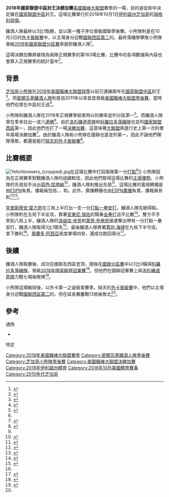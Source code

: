 {{Infobox baseball game
| year = 2018年
| game = 國家聯盟中區封王決勝加賽
| image =2018 NL Division Tiebreaker Logo.png
| caption =
| date = 2018年10月1日
| venue = [[瑞格利球場|瑞格利球場]]
| city = [[伊利諾州|伊利諾州]][[芝加哥|芝加哥]]
| visitor = '''{{le|2018年密爾瓦基釀酒人隊球季|2018 Milwaukee Brewers season|密爾瓦基釀酒人隊}}'''
| home = {{le|2018年芝加哥小熊隊隊球季|2018 Chicago Cubs season|芝加哥小熊隊}}
| attendance = 38,450人
| umpires = {{unbulleted list
 |[[本壘|主審]]：{{le|菲爾丁·卡爾布雷斯|Fieldin Culbreth}}
 |[[一壘|一壘審]]：{{le|傑夫·尼爾森 (裁判)|Jeff Nelson (umpire)|傑夫·尼爾森}}
 |[[二壘|二壘審]]：{{le|吉姆·雷諾茲|Jim Reynolds}}
 |[[三壘|三壘審]]：{{le|查德·費爾柴爾德|Chad Fairchild}}
 |[[左外野|左線審]]：{{le|D·J·瑞伯|D. J. Reyburn}}
 |[[右外野|右線審]]：{{le|亞當·哈馬理|Adam Hamari}}
 }}
| top1 = 0
| top2 = 0
| top3 = 1
| top4 = 0
| top5 = 0
| top6 = 0
| top7 = 0
| top8 = 2
| top9 = 0
| visitor_r = 3
| visitor_h = 12
| visitor_e = 0
| bot1 = 0
| bot2 = 0
| bot3 = 0
| bot4 = 0
| bot5 = 1
| bot6 = 0
| bot7 = 0
| bot8 = 0
| bot9 = 0
| home_r = 1
| home_h =  3
| home_e = 0
| television = {{le|ESPN美國職棒大聯盟|ESPN Major League Baseball|ESPN}}
| tv_announcers = {{le|卡爾·拉維奇|Karl Ravech}}、{{le|愛德華多·佩雷斯|Eduardo Pérez}}、{{le|提姆·科爾真安|Tim Kurkjian}}和{{le|巴斯特·奧爾尼|Buster Olney}}
| radio = {{le|ESPN美國職棒大聯盟廣播|Major League Baseball on ESPN Radio|ESPN}}
| radio_announcers = {{le|傑森·貝內蒂|Jason Benetti}}和{{le|克里斯·辛格萊頓 (棒球選手)|Chris Singleton (baseball)|克里斯·辛格萊頓}}
}}

'''2018年國家聯盟中區封王決勝加賽'''[[美國職棒大聯盟|美國職棒大聯盟]]{{mlby|2018}}賽季的一場{{le|決勝加賽|one-game playoff}}，目的是從{{le|2018年密爾瓦基釀酒人隊球季|2018 Milwaukee Brewers season|密爾瓦基釀酒人隊}}和{{le|2018年芝加哥小熊隊隊球季|2018 Chicago Cubs season|芝加哥小熊隊}}中決定誰在[[國家聯盟|國家聯盟]][[國家聯盟中區|中區]]封王。這場比賽舉行於2018年10月1日[[伊利諾州|伊利諾州]][[芝加哥|芝加哥]]的[[瑞格利球場|瑞格利球場]]。

釀酒人隊最終以3比1取勝，並以第一種子序位晉級國聯季後賽。小熊隊則是在10月2日的[[2018年國家聯盟外卡晉級賽|外卡晉級賽]]中，以主場身分迎戰[[2018年國家聯盟西區封王決勝加賽|國聯西區第二]]的{{le|2018年科羅拉多落磯隊球季|2018 Colorado Rockies season|科羅拉多落磯隊}}。最終落磯隊擊敗小熊隊晉級[[2018年國家聯盟分區賽|2018年國家聯盟分區賽]]來面對釀酒人隊<ref>{{cite web|url=https://www.usatoday.com/story/sports/mlb/2018/09/30/mlb-playoffs-tiebreakers-dodgers-rockies-cubs-brewers/1481842002/|title=Game 163! Historic day on tap as Dodgers-Rockies, Cubs-Brewers set for NL tiebreakers Monday|last=Lacques|first=Greg|work=USA Today|date=2018-09-30|access-date=2018-09-30|archive-date=2020-12-22|archive-url=https://web.archive.org/web/20201222111647/https://www.usatoday.com/story/sports/mlb/2018/09/30/mlb-playoffs-tiebreakers-dodgers-rockies-cubs-brewers/1481842002/|dead-url=no}}</ref>。

這場決勝加賽將被視為兩隊正規賽季的第163場比賽，比賽中的各項數據與內容也會算入正規賽季的統計當中<ref>{{cite web |url=http://www.espn.com/mlb/story/_/id/24853543/mlb-breaking-monday-division-tiebreaker-doubleheader |title=MLB - Breaking down Monday's division tiebreaker doubleheader |work=ESPN |date=2018-10-01 |access-date=2018-11-26 |archive-date=2021-01-09 |archive-url=https://web.archive.org/web/20210109154752/https://www.espn.com/mlb/story/_/id/24853543/mlb-breaking-monday-division-tiebreaker-doubleheader |dead-url=no }}</ref>。

==背景==
{{main|{{le|2018年密爾瓦基釀酒人隊球季|2018 Milwaukee Brewers season}}|{{le|2018年芝加哥小熊隊隊球季|2018 Chicago Cubs season}}}}
[[芝加哥小熊隊|芝加哥小熊隊]]在[[2018年美國職棒大聯盟球季|2018年美國職棒大聯盟球季]]以前已連續兩年在[[國家聯盟中區|國家聯盟中區]]封王<ref>{{cite web |last=Neveau |first=James |url=https://www.nbcchicago.com/news/local/chicago-cubs-clinching-scenarios-saturday-national-league-central-magic-number-milwaukee-brewers-494696781.html |title=Chicago Cubs Clinching Scenarios: Saturday |publisher=NBC Chicago |date=2018-09-22 |access-date=2018-10-02 |archive-date=2018-10-02 |archive-url=https://web.archive.org/web/20181002064903/https://www.nbcchicago.com/news/local/chicago-cubs-clinching-scenarios-saturday-national-league-central-magic-number-milwaukee-brewers-494696781.html |dead-url=no }}</ref>。而[[密爾瓦基釀酒人隊|密爾瓦基釀酒人隊]]則是自2011年以來首度晉級[[美國職棒大聯盟季後賽|美國職棒大聯盟季後賽]]，當時他們也曾在中區封王過<ref>{{cite web |url=https://www.jsonline.com/story/sports/mlb/brewers/2018/09/26/brewers-2-cardinals-1-first-playoff-berth-since-2011-assured/1426167002/ |title=Brewers 2, Cardinals 1: First playoff berth since 2011 is assured |publisher=Jsonline.com |access-date=2018-10-02 |archive-date=2020-02-24 |archive-url=https://web.archive.org/web/20200224192046/https://www.jsonline.com/story/sports/mlb/brewers/2018/09/26/brewers-2-cardinals-1-first-playoff-berth-since-2011-assured/1426167002/ |dead-url=no }}</ref>。

小熊隊和釀酒人隊在2018年正規賽季結束時以{{winning percentage|95|67|record=y}}的勝率並列分區第一<ref>{{cite web |last=McCalvy |first=Adam |url=https://www.mlb.com/news/brewers-set-for-game-163-against-cubs/c-296667402 |title=Brewers set for Game 163 against Cubs |publisher=MLB.com |date=2018-05-24 |access-date=2018-10-01 |archive-date=2018-10-01 |archive-url=https://web.archive.org/web/20181001142359/https://www.mlb.com/news/brewers-set-for-game-163-against-cubs/c-296667402 |dead-url=no }}</ref>。而釀酒人隊曾在季末拉出一波八[[連勝_(運動)|連勝]]<ref name=jsonline/>。由於[[洛杉磯道奇隊|洛杉磯道奇隊]]和[[科羅拉多落磯隊|科羅拉多落磯隊]]也並列[[國家聯盟西區|國家聯盟西區]]第一，因此他們也打了一場[[2018年國家聯盟西區封王決勝加賽|決勝加賽]]，這意味著[[美國職棒大聯盟|大聯盟]]將進行史上第一次的單年兩場決勝加賽<ref>{{cite web |url=http://www.espn.com/mlb/story/_/id/24853543/mlb-breaking-monday-division-tiebreaker-doubleheader |title=MLB - Breaking down Monday's division tiebreaker doubleheader |publisher=Espn.com |access-date=2018-10-02 |archive-date=2021-01-09 |archive-url=https://web.archive.org/web/20210109154752/https://www.espn.com/mlb/story/_/id/24853543/mlb-breaking-monday-division-tiebreaker-doubleheader |dead-url=no }}</ref>。由於釀酒人隊和小熊隊在國聯也是並列第一，因此不論他們哪隊落敗，都還是能打[[2018年國家聯盟外卡晉級賽|隔天的外卡晉級賽]]<ref>{{cite web |last=Snyder |first=Matt |url=https://www.cbssports.com/mlb/news/brewers-vs-cubs-in-nl-central-tiebreaker-what-to-know-about-pivotal-game-163-in-chicago/ |title=Brewers vs. Cubs in NL Central tiebreaker: What to know about pivotal Game 163 in Chicago |publisher=CBSSports.com |date=2018-10-01 |access-date=2018-11-26 |archive-date=2020-11-09 |archive-url=https://web.archive.org/web/20201109012156/https://www.cbssports.com/mlb/news/brewers-vs-cubs-in-nl-central-tiebreaker-what-to-know-about-pivotal-game-163-in-chicago/ |dead-url=no }}</ref>。

==比賽概要==
[[File:Yelichbrewers_(cropped).jpg|upright]]在這場比賽中打回兩隊第一分[[打點|打點]]<ref name=tribune/>]]
{{linescore
|Date=2018年10月1日
|Time=12:05{{nbsp}}pm（[[北美中部時區|CDT]]）
|Location=[[伊利諾州|伊利諾州]][[芝加哥|芝加哥]][[瑞格利球場|瑞格利球場]]
|Other = {{convert|65|F|C}}，陰天
|Road='''密爾瓦基釀酒人隊'''|RoadAbr=釀酒人隊
|R1=0|R2=0|R3=1|R4=0|R5=0|R6=0|R7=0|R8=2|R9=0|RR=3|RH=12|RE=0
|Home=芝加哥小熊隊|HomeAbr=小熊隊
|H1=0|H2=0|H3=0|H4=0|H5=1|H6=0|H7=0|H8=0|H9=0|HR=1|HH=3|HE=0
|WP={{le|科瑞·克內貝爾|Corey Knebel}}（4勝3敗）|LP=[[賈斯汀·威爾森_(後援左投手)|賈斯汀·威爾森]]（4勝5敗）|SV=[[賈許·海德|賈許·海德]]（12救援成功）
|HomeHR=[[安東尼·瑞佐|安東尼·瑞佐]] 25（5局下），1分|RoadHR=
|Attendance=38,450人
|BoxURL=http://gd2.mlb.com/content/game/mlb/year_2018/month_10/day_01/gid_2018_10_01_milmlb_chnmlb_1/boxscore_col.html
}}
小熊隊因為在正規賽季對戰釀酒人隊的成績較佳，因此他們取得這場比賽的[[主場優勢|主場優勢]]。小熊隊的先發投手派出[[荷西·昆塔納|荷西·昆塔納]]<ref>{{cite web |last=Muskat |first=Carrie |url=https://www.mlb.com/news/cubs-top-cardinals-face-brewers-in-tiebreaker/c-296662782 |title=Cubs top Cardinals, face Brewers in tiebreaker |publisher=MLB.com |date=2018-05-24 |access-date=2018-10-01 |archive-date=2018-10-01 |archive-url=https://web.archive.org/web/20181001070333/https://www.mlb.com/news/cubs-top-cardinals-face-brewers-in-tiebreaker/c-296662782 |dead-url=no }}</ref>，釀酒人隊則推出{{le|朱利斯·查欣|Jhoulys Chacín}}先發<ref>{{cite web |url=http://www.espn.com/mlb/story/_/id/24858900/jhoulys-chacin-start-brewers-tiebreaker-decide-nl-central |title=Jhoulys Chacin to start for Brewers in tiebreaker to decide NL Central |publisher=Espn.com |access-date=2018-10-02 |archive-date=2020-11-29 |archive-url=https://web.archive.org/web/20201129045928/https://www.espn.com/mlb/story/_/id/24858900/jhoulys-chacin-start-brewers-tiebreaker-decide-nl-central |dead-url=no }}</ref>。這場比賽的電視轉播是由[[ESPN|ESPN]]負責，播報員包括{{le|卡爾·拉維奇|Karl Ravech}}、{{le|愛德華多·佩雷斯|Eduardo Pérez}}、{{le|提姆·科爾真安|Tim Kurkjian}}和{{le|巴斯特·奧爾尼|Buster Olney}}。此外，廣播轉播也由[[ESPN廣播|ESPN廣播]]負責，播報員有{{le|傑森·貝內蒂|Jason Benetti}}和{{le|克里斯·辛格萊頓 (棒球選手)|Chris Singleton (baseball)|克里斯·辛格萊頓}}<ref>{{cite web |last=Cafardo |first=Ben |url=https://espnmediazone.com/us/press-releases/2018/09/espn-to-exclusively-televise-both-mlb-national-league-tiebreaker-games-on-monday/ |title=ESPN To Exclusively Televise Both MLB National League Tiebreaker Games On Monday - ESPN MediaZone U.S |publisher=Espnmediazone.com |date=2018-09-30 |access-date=2018-10-07 |archive-url=https://web.archive.org/web/20181002214909/https://espnmediazone.com/us/press-releases/2018/09/espn-to-exclusively-televise-both-mlb-national-league-tiebreaker-games-on-monday/ |archive-date=2018-10-02 |dead-url=yes }}</ref><ref>{{cite web |url=http://blogs.hudsonvalley.com/hudson-valley-sports-tv/2018/09/30/espn-espn-radio-have-coverage-of-mondays-baseball-playoffs/ |title=ESPN, ESPN Radio have coverage of Monday’s baseball playoffs |publisher=Blogs.hudsonvalley.com |date=2018-09-30 |access-date=2018-10-07 |archive-date=2021-01-08 |archive-url=https://web.archive.org/web/20210108235341/http://blogs.hudsonvalley.com/hudson-valley-sports-tv/2018/09/30/espn-espn-radio-have-coverage-of-mondays-baseball-playoffs/ |dead-url=no }}</ref>。

[[克里斯蒂安·葉力奇|克里斯蒂安·葉力奇]]在三局上半打出一支一分[[打點|打點]][[一壘安打|一壘安打]]，釀酒人隊先馳得點。小熊隊則在五局下半反攻，靠著[[安東尼·瑞佐|安東尼·瑞佐]]的陽春[[全壘打|全壘打]]追平比數<ref name=tribune>{{cite web |url=http://www.chicagotribune.com/sports/baseball/cubs/ct-spt-cubs-brewers-20181001-story.html |title=Cold bats cost the Cubs in NL Central tiebreaker loss to the Brewers |publisher=Chicago Tribune |date=2018-08-30 |access-date=2018-10-02 |archive-date=2019-04-06 |archive-url=https://web.archive.org/web/20190406082900/https://www.chicagotribune.com/sports/baseball/cubs/ct-spt-cubs-brewers-20181001-story.html |dead-url=no }}</ref>。雙方平手來到八局上半，釀酒人隊的[[洛倫佐·肯恩|洛倫佐·肯恩]]和[[萊恩·布勞恩|萊恩·布勞恩]]接連擊出帶有一分打點一壘安打，釀酒人隊取得3比1領先<ref name=gamesummary>{{cite web |title=Milwaukee Brewers at Chicago Cubs Box Score, October 1, 2018 |url=https://www.baseball-reference.com/boxes/CHN/CHN201810010.shtml |work=[[Baseball-Reference.com|Baseball-Reference.com]] |accessdate=2021-01-06 |archive-date=2020-11-16 |archive-url=https://web.archive.org/web/20201116161047/https://www.baseball-reference.com/boxes/CHN/CHN201810010.shtml |dead-url=no }}</ref>。最後釀酒人隊靠著[[賈許·海德|賈許·海德]]在九局下半守成，拿下勝利<ref name=gamesummary/>。[[奧蘭多·阿西亞|奧蘭多·阿西亞]]首度單場四安，還成功跑回兩分<ref>{{cite web |author=R.J. Anderson |url=https://www.cbssports.com/mlb/news/brewers-vs-cubs-final-score-things-to-know-milwaukee-wins-nl-central-in-tiebreaker-game/ |title=Brewers vs. Cubs final score, things to know: Milwaukee wins NL Central in tiebreaker game |publisher=CBSSports.com |access-date=2018-10-02 |archive-date=2020-11-28 |archive-url=https://web.archive.org/web/20201128201501/https://www.cbssports.com/mlb/news/brewers-vs-cubs-final-score-things-to-know-milwaukee-wins-nl-central-in-tiebreaker-game/ |dead-url=no }}</ref>。

==後續==
釀酒人隊取勝後，成功在國聯及西區登頂，隨後在[[2018年國家聯盟分區賽|國聯分區賽]]中以3比0橫掃[[科羅拉多落磯隊|科羅拉多落磯隊]]，晉級[[2018年國家聯盟冠軍賽|2018年國家聯盟冠軍賽]]<ref>{{cite web |url=https://www.usatoday.com/story/sports/mlb/2018/10/07/brewers-rockies-sweep-craig-counsell-mlb-playoffs/1561904002/ |title=MLB playoffs: Brewers punch NLCS ticket with savvy moves, platoon help |publisher=Usatoday.com |access-date=2018-11-26 |archive-date=2020-10-01 |archive-url=https://web.archive.org/web/20201001020546/https://www.usatoday.com/story/sports/mlb/2018/10/07/brewers-rockies-sweep-craig-counsell-mlb-playoffs/1561904002/ |dead-url=no }}</ref>。但他們在國聯冠軍賽上與[[洛杉磯道奇隊|洛杉磯道奇隊]]力戰七場後敗陣<ref name=jsonline>{{cite web |url=https://www.jsonline.com/story/sports/mlb/brewers/2018/10/01/brewers-3-cubs-1-milwaukee-wins-nl-central-title-wrigley-field/1483649002/ |title=Brewers 3, Cubs 1: Milwaukee wins NL Central title at Wrigley Field |publisher=Jsonline.com |access-date=2018-10-02 |archive-date=2020-10-25 |archive-url=https://web.archive.org/web/20201025171646/https://www.jsonline.com/story/sports/mlb/brewers/2018/10/01/brewers-3-cubs-1-milwaukee-wins-nl-central-title-wrigley-field/1483649002/ |dead-url=no }}</ref>。

小熊隊這場輸球後，以外卡第一之姿結束賽季。隔天的[[2018年國家聯盟外卡晉級賽|外卡晉級賽]]中，他們以主場身分迎戰[[2018年國家聯盟西區封王決勝加賽|國聯西區第二]]的{{le|2018年科羅拉多落磯隊球季|2018 Colorado Rockies season|科羅拉多落磯隊}}，但在延長賽鏖戰13局後敗北<ref name=tribune/>。

==參考==
;通用
{{Refbegin}}
* {{cite web |title=Milwaukee Brewers at Chicago Cubs Box Score, October 1, 2018 |url=https://www.baseball-reference.com/boxes/CHN/CHN201810010.shtml |work=[[Baseball-Reference.com|Baseball-Reference.com]] |accessdate=2021-01-06 |archive-date=2020-11-16 |archive-url=https://web.archive.org/web/20201116161047/https://www.baseball-reference.com/boxes/CHN/CHN201810010.shtml |dead-url=no }}
{{Refend}}
;特定
{{Reflist|2}}

{{芝加哥小熊隊}}
{{2018年美國職棒大聯盟各隊球季}}
{{美國職棒大聯盟決勝加賽}}

{{DEFAULTSORT:2018 National League Central Tie-Breaker Game}}
[[Category:2018年美國職棒大聯盟賽季|Category:2018年美國職棒大聯盟賽季]]
[[Category:密爾瓦基釀酒人隊季後賽|Category:密爾瓦基釀酒人隊季後賽]]
[[Category:芝加哥小熊隊季後賽|Category:芝加哥小熊隊季後賽]]
[[Category:美國職棒大聯盟決勝加賽|Category:美國職棒大聯盟決勝加賽]]
[[Category:2018年伊利諾州體育|Category:2018年伊利諾州體育]]
[[Category:2018年10月美國體育賽事|Category:2018年10月美國體育賽事]]
[[Category:2010年代芝加哥|Category:2010年代芝加哥]]